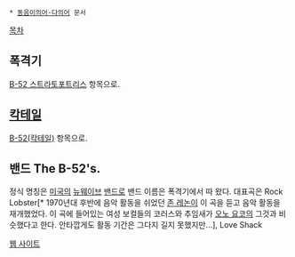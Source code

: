  * [[동음이의어·다의어]] 문서

[[목차]]
== 폭격기 ==
[[B-52 스트라토포트리스]] 항목으로.

== [[칵테일]] ==
[[B-52(칵테일)]] 항목으로.

== 밴드 The B-52's. ==
정식 명칭은  [[미국]]의 [[포스트 펑크|뉴웨이브]] [[밴드]]로 밴드 이름은 폭격기에서 따 왔다.
대표곡은 Rock Lobster[* 1970년대 후반에 음악 활동을 쉬었던 [[존 레논]]이 이 곡을 듣고 음악 활동을 재개했었다. 이 곡에 들어있는 여성 보컬들의 코러스와 추임새가 [[오노 요코]]의 그것과 비슷했다고 한다. 안타깝게도 활동 기간은 그다지 길지 못했지만...], Love Shack

[http://theb52s.com/ 웹 사이트]
